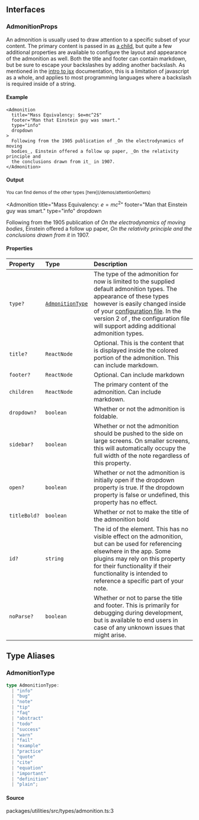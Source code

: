 ## Interfaces

### AdmonitionProps

An admonition is usually used to draw attention to a specific subset of your content. The primary content is passed in as [a child](/docs/user/introToJsx), but quite a few additional properties are available to configure the layout and appearance of the admonition as well. Both the title and footer can contain markdown, but be sure to escape your backslashes by adding another backslash. As mentioned in the [intro to jsx](/docs/user/introToJsx) documentation, this is a limitation of javascript as a whole, and applies to most programming languages where a backslash is required inside of a string.

#### Example

```tsx
<Admonition
  title="Mass Equivalency: $e=mc^2$"
  footer="Man that Einstein guy was smart."
  type="info"
  dropdown
>
  Following from the 1905 publication of _On the electrodynamics of moving
  bodies_, Einstein offered a follow up paper, _On the relativity principle and
  the conclusions drawn from it_ in 1907.
</Admonition>
```

#### Output

<Small noMargin muted>
  You can find demos of the other types [here](/demos/attentionGetters)
</Small>

<Admonition
  title="Mass Equivalency: $e=mc^2$"
  footer="Man that Einstein guy was smart."
  type="info"
  dropdown
>
  Following from the 1905 publication of *On the electrodynamics of moving
  bodies*, Einstein offered a follow up paper, *On the relativity principle and
  the conclusions drawn from it* in 1907.
</Admonition>

#### Properties

| Property     | Type                                                                   | Description                                                                                                                                                                                                                                                                                                                |
| :----------- | :--------------------------------------------------------------------- | :------------------------------------------------------------------------------------------------------------------------------------------------------------------------------------------------------------------------------------------------------------------------------------------------------------------------- |
| `type?`      | [`AdmonitionType`](/utilities.src.types.admonition.mdx#admonitiontype) | The type of the admonition for now is limited to the supplied default admonition types. The appearance of these types however is easily changed inside of your [configuration file](/configure). In the version 2 of <LogoAsText fontSize={13} />, the configuration file will support adding additional admonition types. |
| `title?`     | `ReactNode`                                                            | Optional. This is the content that is displayed inside the colored portion of the admonition. This can include markdown.                                                                                                                                                                                                   |
| `footer?`    | `ReactNode`                                                            | Optional. Can include markdown                                                                                                                                                                                                                                                                                             |
| `children`   | `ReactNode`                                                            | The primary content of the admonition. Can include markdown.                                                                                                                                                                                                                                                               |
| `dropdown?`  | `boolean`                                                              | Whether or not the admonition is foldable.                                                                                                                                                                                                                                                                                 |
| `sidebar?`   | `boolean`                                                              | Whether or not the admonition should be pushed to the side on large screens. On smaller screens, this will automatically occupy the full width of the note regardless of this property.                                                                                                                                    |
| `open?`      | `boolean`                                                              | Whether or not the admonition is initially open if the dropdown property is true. If the dropdown property is false or undefined, this property has no effect.                                                                                                                                                             |
| `titleBold?` | `boolean`                                                              | Whether or not to make the title of the admonition bold                                                                                                                                                                                                                                                                    |
| `id?`        | `string`                                                               | The id of the element. This has no visible effect on the admonition, but can be used for referencing elsewhere in the app. Some plugins may rely on this property for their functionality if their functionality is intended to reference a specific part of your note.                                                    |
| `noParse?`   | `boolean`                                                              | Whether or not to parse the title and footer. This is primarily for debugging during development, but is available to end users in case of any unknown issues that might arise.                                                                                                                                            |

## Type Aliases

### AdmonitionType

```ts
type AdmonitionType:
  | "info"
  | "bug"
  | "note"
  | "tip"
  | "faq"
  | "abstract"
  | "todo"
  | "success"
  | "warn"
  | "fail"
  | "example"
  | "practice"
  | "quote"
  | "cite"
  | "equation"
  | "important"
  | "definition"
  | "plain";
```

#### Source

packages/utilities/src/types/admonition.ts:3
